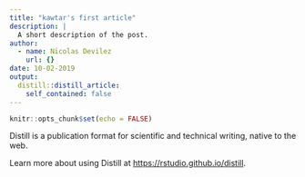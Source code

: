 ```yaml
---
title: "kawtar's first article"
description: |
  A short description of the post.
author:
  - name: Nicolas Devilez
    url: {}
date: 10-02-2019
output:
  distill::distill_article:
    self_contained: false
---
```


```r
knitr::opts_chunk$set(echo = FALSE)
```

Distill is a publication format for scientific and technical writing, native to the web.

Learn more about using Distill at <https://rstudio.github.io/distill>.

